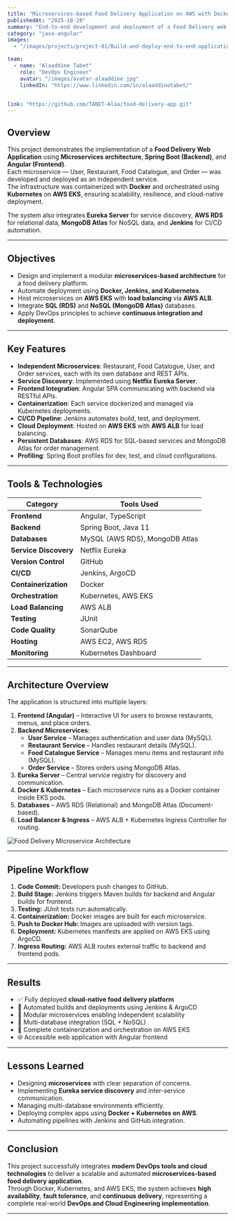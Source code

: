 ```yaml
---
title: "Microservices-based Food Delivery Application on AWS with Docker & Kubernetes"
publishedAt: "2025-10-28"
summary: "End-to-end development and deployment of a Food Delivery web application using Microservices architecture, Spring Boot, Angular, Docker, Jenkins, and Kubernetes on AWS EKS — integrating CI/CD, cloud databases, and service discovery."
category: "java-angular"
images:
  - "/images/projects/project-01/Build-and-deploy-end-to-end-application.PNG"

team:
  - name: "Alaaddine Tabet"
    role: "DevOps Engineer"
    avatar: "/images/avatar-alaaddine.jpg"
    linkedIn: "https://www.linkedin.com/in/alaaddinetabet/"


link: "https://github.com/TABET-Alaa/food-delivery-app.git"
---
```


## Overview

This project demonstrates the implementation of a **Food Delivery Web Application** using **Microservices architecture**, **Spring Boot (Backend)**, and **Angular (Frontend)**.  
Each microservice — User, Restaurant, Food Catalogue, and Order — was developed and deployed as an independent service.  
The infrastructure was containerized with **Docker** and orchestrated using **Kubernetes** on **AWS EKS**, ensuring scalability, resilience, and cloud-native deployment.

The system also integrates **Eureka Server** for service discovery, **AWS RDS** for relational data, **MongoDB Atlas** for NoSQL data, and **Jenkins** for CI/CD automation.

---

## Objectives

- Design and implement a modular **microservices-based architecture** for a food delivery platform.  
- Automate deployment using **Docker, Jenkins, and Kubernetes**.  
- Host microservices on **AWS EKS** with **load balancing** via **AWS ALB**.  
- Integrate **SQL (RDS)** and **NoSQL (MongoDB Atlas)** databases.  
- Apply DevOps principles to achieve **continuous integration and deployment**.

---

## Key Features

- **Independent Microservices**: Restaurant, Food Catalogue, User, and Order services, each with its own database and REST APIs.  
- **Service Discovery**: Implemented using **Netflix Eureka Server**.  
- **Frontend Integration**: Angular SPA communicating with backend via RESTful APIs.  
- **Containerization**: Each service dockerized and managed via Kubernetes deployments.  
- **CI/CD Pipeline**: Jenkins automates build, test, and deployment.  
- **Cloud Deployment**: Hosted on **AWS EKS** with **AWS ALB** for load balancing.  
- **Persistent Databases**: AWS RDS for SQL-based services and MongoDB Atlas for order management.  
- **Profiling**: Spring Boot profiles for dev, test, and cloud configurations.

---

## Tools & Technologies

| Category | Tools Used |
|-----------|------------|
| **Frontend** | Angular, TypeScript |
| **Backend** | Spring Boot, Java 11 |
| **Databases** | MySQL (AWS RDS), MongoDB Atlas |
| **Service Discovery** | Netflix Eureka |
| **Version Control** | GitHub |
| **CI/CD** | Jenkins, ArgoCD |
| **Containerization** | Docker |
| **Orchestration** | Kubernetes, AWS EKS |
| **Load Balancing** | AWS ALB |
| **Testing** | JUnit |
| **Code Quality** | SonarQube |
| **Hosting** | AWS EC2, AWS RDS |
| **Monitoring** | Kubernetes Dashboard |

---

## Architecture Overview

The application is structured into multiple layers:

1. **Frontend (Angular)** – Interactive UI for users to browse restaurants, menus, and place orders.  
2. **Backend Microservices**:
   - **User Service** – Manages authentication and user data (MySQL).
   - **Restaurant Service** – Handles restaurant details (MySQL).
   - **Food Catalogue Service** – Manages menu items and restaurant info (MySQL).
   - **Order Service** – Stores orders using MongoDB Atlas.
3. **Eureka Server** – Central service registry for discovery and communication.
4. **Docker & Kubernetes** – Each microservice runs as a Docker container inside EKS pods.
5. **Databases** – AWS RDS (Relational) and MongoDB Atlas (Document-based).
6. **Load Balancer & Ingress** – AWS ALB + Kubernetes Ingress Controller for routing.

![Food Delivery Microservice Architecture](/images/projects/project-03/food-delivery-diagram.jpg)

---

## Pipeline Workflow

1. **Code Commit:** Developers push changes to GitHub.  
2. **Build Stage:** Jenkins triggers Maven builds for backend and Angular builds for frontend.  
3. **Testing:** JUnit tests run automatically.  
4. **Containerization:** Docker images are built for each microservice.  
5. **Push to Docker Hub:** Images are uploaded with version tags.  
6. **Deployment:** Kubernetes manifests are applied on AWS EKS using ArgoCD.  
7. **Ingress Routing:** AWS ALB routes external traffic to backend and frontend pods.  

---

## Results

- ✅ Fully deployed **cloud-native food delivery platform**  
- 🚀 Automated builds and deployments using Jenkins & ArgoCD  
- 🧩 Modular microservices enabling independent scalability  
- 🧠 Multi-database integration (SQL + NoSQL)  
- 🐳 Complete containerization and orchestration on AWS EKS  
- 🌐 Accessible web application with Angular frontend  

---

## Lessons Learned

- Designing **microservices** with clear separation of concerns.  
- Implementing **Eureka service discovery** and inter-service communication.  
- Managing multi-database environments efficiently.  
- Deploying complex apps using **Docker + Kubernetes on AWS**.  
- Automating pipelines with Jenkins and GitHub integration.  

---

## Conclusion

This project successfully integrates **modern DevOps tools and cloud technologies** to deliver a scalable and automated **microservices-based food delivery application**.  
Through Docker, Kubernetes, and AWS EKS, the system achieves **high availability**, **fault tolerance**, and **continuous delivery**, representing a complete real-world **DevOps and Cloud Engineering implementation**.

---
